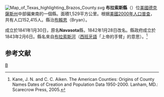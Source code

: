 {{noteTA
|T=zh-hans:布拉索斯县 (得克萨斯州);zh-hk:布拉索斯縣 (德克薩斯州);zh-tw:布拉索斯郡 (德克薩斯州);
}}
[[File:Map_of_Texas_highlighting_Brazos_County.svg|right]]
'''布拉索斯縣'''（{{lang-en|Brazos County}}）位[[美國|美國]][[德克薩斯州|德克薩斯州]]中部偏東南的一個縣。面積1,529平方公里。根据[[美國2000年人口普查|美國2000年人口普查]]，共有人口152,415人。縣治[[布賴恩_(德克薩斯州)|布賴恩]]（Bryan）。

成立於1841年1月30日，原名'''Navasota'''縣，1842年1月28日改名。縣政府成立於1843年2月6日。縣名來自[[布拉索斯河|布拉索斯河]]（[[西班牙語|西班牙語]]「上帝的手臂」的意思）。<ref>Kane, J. N. and C. C. Aiken. The American Counties: Origins of County Names Dates of Creation and Population Data 1950-2000. Lanham, MD.: Scarecrow Press, 2005.</ref>

== 参考文献 ==
<div class="references-small">
<references />
</div>
{{texas}}
{{Texas-stub}}
[[Category:得克萨斯州行政区划|B]]